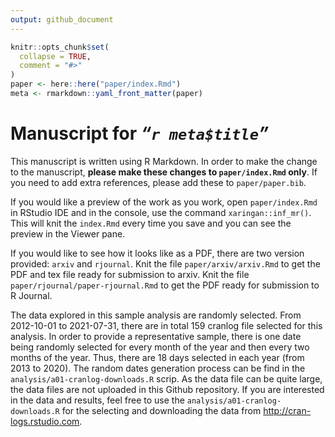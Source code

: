 ```yaml
---
output: github_document
---
```


<!-- README.md is generated from README.Rmd. Please edit that file -->

```r
knitr::opts_chunk$set(
  collapse = TRUE,
  comment = "#>"
)
paper <- here::here("paper/index.Rmd")
meta <- rmarkdown::yaml_front_matter(paper)
```

# Manuscript for *"`r meta$title`"*


<!-- badges: start -->
<!-- badges: end -->

This manuscript is written using R Markdown. In order to make the change to the manuscript, **please make these changes to `paper/index.Rmd` only**. If you need to add extra references, please add these to `paper/paper.bib`. 


If you would like a preview of the work as you work, open `paper/index.Rmd` in RStudio IDE and in the console, use the command `xaringan::inf_mr()`. This will knit the `index.Rmd` every time you save and you can see the preview in the Viewer pane. 

If you would like to see how it looks like as a PDF, there are two version provided: `arxiv` and `rjournal`. Knit the file `paper/arxiv/arxiv.Rmd` to get the PDF and tex file ready for submission to arxiv. Knit the file `paper/rjournal/paper-rjournal.Rmd` to get the PDF ready for submission to R Journal. 


The data explored in this sample analysis are randomly selected. From 2012-10-01 to 2021-07-31, there are in total 159 cranlog file selected for this analysis. In order to provide a representative sample, there is one date being randomly selected for every month of the year and then every two months of the year. Thus, there are 18 days selected in each year (from 2013 to 2020). The random dates generation process can be find in the `analysis/a01-cranlog-downloads.R` scrip. As the data file can be quite large, the data files are not uploaded in this Github repository. If you are interested in the data and results, feel free to use the `analysis/a01-cranlog-downloads.R` for the selecting and downloading the data from <http://cran-logs.rstudio.com>. 
